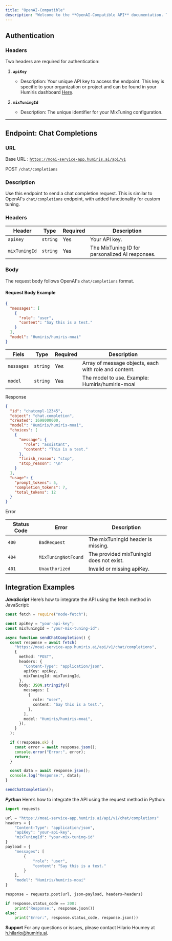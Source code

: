 ```yaml
---
title: "OpenAI-Compatible"
description: "Welcome to the **OpenAI-Compatible API** documentation. This guide will help developers integrate with our API seamlessly. It replicates OpenAI's functionality while providing additional features like `mixTuningId` for enhanced customization."
---
```


## Authentication

### Headers

Two headers are required for authentication:

1. **`apiKey`**

   * Description: Your unique API key to access the endpoint. This key is specific to your organization or project and can be found in your Humiris dashboard [Here](https://platform.humiris.ai/api-key).

2. **`mixTuningId`**

   * Description: The unique identifier for your MixTuning configuration.

***

## Endpoint: Chat Completions

### URL

Base URL : [`https://moai-service-app.humiris.ai/api/v1`](https://moai-service-app.humiris.ai/api/v1)

POST `/chat/completions`

### Description

Use this endpoint to send a chat completion request. This is similar to OpenAI's `chat/completions` endpoint, with added functionality for custom tuning.

### Headers

| Header        | Type     | Required | Description                                     |
| ------------- | -------- | -------- | ----------------------------------------------- |
| `apiKey`      | `string` | Yes      | Your API key.                                   |
| `mixTuningId` | `string` | Yes      | The MixTuning ID for personalized AI responses. |

### Body

The request body follows OpenAI's `chat/completions` format.

#### Request Body Example

```json
{
  "messages": [
    {
      "role": "user",
      "content": "Say this is a test."
    }
  ],
  "model": "Humiris/humiris-moai"
}
```

| Fiels      | Type     | Required | Description                                           |
| ---------- | -------- | -------- | ----------------------------------------------------- |
| `messages` | `string` | Yes      | Array of message objects, each with role and content. |
| `model`    | `string` | Yes      | The model to use. Example: Humiris/humiris-moai       |

Response

```json
{
  "id": "chatcmpl-12345",
  "object": "chat.completion",
  "created": 1698000000,
  "model": "Humiris/humiris-moai",
  "choices": [
    {
      "message": {
        "role": "assistant",
        "content": "This is a test."
      },
      "finish_reason": "stop",
      "stop_reason": "\n"
    }
  ],
  "usage": {
    "prompt_tokens": 5,
    "completion_tokens": 7,
    "total_tokens": 12
  }
}
```

Error

| Status Code | Error               | Description                              |
| ----------- | ------------------- | ---------------------------------------- |
| `400`       | `BadRequest`        | The mixTuningId header is missing.       |
| `404`       | `MixTuningNotFound` | The provided mixTuningId does not exist. |
| `401`       | `Unauthorized`      | Invalid or missing apiKey.               |

## Integration Examples

***JavaScript***
Here’s how to integrate the API using the fetch method in JavaScript:

```typescript
const fetch = require("node-fetch");

const apiKey = "your-api-key";
const mixTuningId = "your-mix-tuning-id";

async function sendChatCompletion() {
  const response = await fetch(
    "https://moai-service-app.humiris.ai/api/v1/chat/completions",
    {
      method: "POST",
      headers: {
        "Content-Type": "application/json",
        apiKey: apiKey,
        mixTuningId: mixTuningId,
      },
      body: JSON.stringify({
        messages: [
          {
            role: "user",
            content: "Say this is a test.",
          },
        ],
        model: "Humiris/humiris-moai",
      }),
    }
  );

  if (!response.ok) {
    const error = await response.json();
    console.error("Error:", error);
    return;
  }

  const data = await response.json();
  console.log("Response:", data);
}

sendChatCompletion();
```

***Python***
Here’s how to integrate the API using the request method in Python:

```python
import requests

url = "https://moai-service-app.humiris.ai/api/v1/chat/completions"
headers = {
    "Content-Type": "application/json",
    "apiKey": "your-api-key",
    "mixTuningId": "your-mix-tuning-id"
}
payload = {
    "messages": [
        {
            "role": "user",
            "content": "Say this is a test."
        }
    ],
    "model": "Humiris/humiris-moai"
}

response = requests.post(url, json=payload, headers=headers)

if response.status_code == 200:
    print("Response:", response.json())
else:
    print("Error:", response.status_code, response.json())

```

**Support**
For any questions or issues, please contact Hilario Houmey at [h.hilario@humiris.ai](mailto:h.hilario@humiris.ai).

```
```